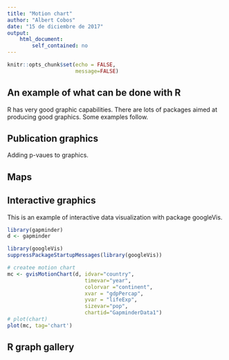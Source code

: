 ---
title: "Motion chart"
author: "Albert Cobos"
date: "15 de diciembre de 2017"
output: 
    html_document:
        self_contained: no
---

```{r setup, include=FALSE}
knitr::opts_chunk$set(echo = FALSE,
                      message=FALSE)
```

## An example of what can be done with R

R has very good graphic capabilities. There are lots of packages aimed at producing good graphics. Some examples follow.

## Publication graphics

Adding p-vaues to graphics.


## Maps


## Interactive graphics

This is an example of interactive data visualization with package googleVis.

```{r results='asis'}
library(gapminder)
d <- gapminder

library(googleVis)
suppressPackageStartupMessages(library(googleVis))

# createe motion chart
mc <- gvisMotionChart(d, idvar="country", 
                         timevar="year", 
                         colorvar ="continent", 
                         xvar = "gdpPercap",
                         yvar = "lifeExp", 
                         sizevar="pop",
                         chartid="GapminderData1")
# plot(chart)
plot(mc, tag='chart')

```

## R graph gallery
